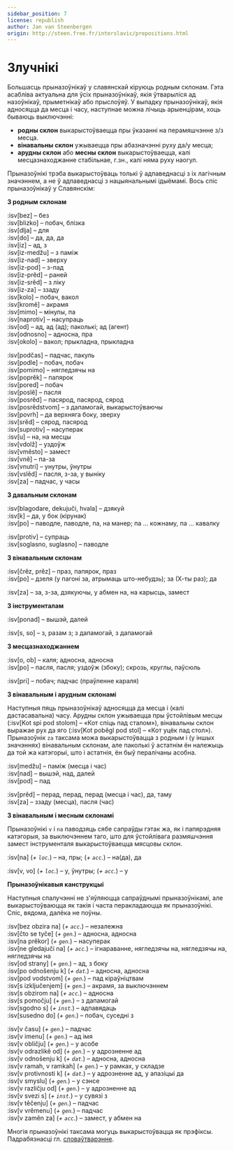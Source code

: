 ```yaml
---
sidebar_position: 7
license: republish
author: Jan van Steenbergen
origin: http://steen.free.fr/interslavic/prepositions.html
---
```


# Злучнікі

Большасць прыназоўнікаў у славянскай кіруюць родным склонам. Гэта асабліва актуальна для ўсіх прыназоўнікаў, якія ўтварыліся ад назоўнікаў, прыметнікаў або прыслоўяў. У выпадку прыназоўнікаў, якія адносяцца да месца і часу, наступнае можна лічыць арыенцірам, хоць бываюць выключэнні:

- **родны склон** выкарыстоўваецца пры ўказанні на перамяшчэнне з/з месца.
- **вінавальны склон** ужываецца пры абазначэнні руху да/у месца;
- **арудны склон** або **месны склон** выкарыстоўваецца, калі месцазнаходжанне стабільнае, г.зн., калі няма руху наогул.

Прыназоўнікі трэба выкарыстоўваць толькі ў адпаведнасці з іх лагічным значэннем, а не ў адпаведнасці з нацыянальнымі ідыёмамі. Вось спіс прыназоўнікаў у Славянскім:

**З родным склонам**

:isv[bez] – без\
:isv[blizko] – побач, блізка\
:isv[dlja] – для\
:isv[do] – да, да, да\
:isv[iz] – ад, з\
:isv[iz-medžu] – з паміж\
:isv[iz-nad] – зверху\
:isv[iz-pod] – з-пад\
:isv[iz-prěd] – раней\
:isv[iz-srěd] – з ліку\
:isv[iz-za] – ззаду\
:isv[kolo] – побач, вакол\
:isv[kromě] – акрамя\
:isv[mimo] – мінулы, па\
:isv[naprotiv] – насупраць\
:isv[od] – ад, ад (ад); паколькі; ад (агент)\
:isv[odnosno] – адносна, пра\
:isv[okolo] – вакол; прыкладна, прыкладна

:isv[podčas] – падчас, пакуль\
:isv[podle] – побач, побач\
:isv[pomimo] – нягледзячы на\
:isv[poprěk] – папярок\
:isv[pored] – побач\
:isv[poslě] – пасля\
:isv[posrěd] – пасярод, пасярод, сярод\
:isv[posrědstvom] – з дапамогай, выкарыстоўваючы\
:isv[povrh] – да верхняга боку, зверху\
:isv[srěd] – сярод, пасярод\
:isv[suprotiv] – насуперак\
:isv[u] – на, на месцы\
:isv[vdolž] – уздоўж\
:isv[vměsto] – замест\
:isv[vně] – па-за\
:isv[vnutri] – унутры, ўнутры\
:isv[vslěd] – пасля, з-за, у выніку\
:isv[za] – падчас, у часы

**З давальным склонам**

:isv[blagodare, dekujuči, hvala] – дзякуй\
:isv[k] – да, у бок (кірунак)\
:isv[po] – паводле, паводле, па, на манер; па ... кожнаму, па ... кавалку

:isv[protiv] – супраць\
:isv[soglasno, suglasno] – паводле

**З вінавальным склонам**

:isv[črěz, prěz] – праз, папярок, праз\
:isv[po] – дзеля (у пагоні за, атрымаць што-небудзь); за (Х-ты раз); да

:isv[za] – за, з-за, дзякуючы, у абмен на, на карысць, замест

**З інструменталам**

:isv[ponad] – вышэй, далей

:isv[s, so] – з, разам з; з дапамогай, з дапамогай

**З месцазнаходжаннем**

:isv[o, ob] – каля; адносна, адносна\
:isv[po] – пасля, пасля; уздоўж (збоку); скрозь, круглы, паўсюль

:isv[pri] – побач; падчас (праўленне караля)

**З вінавальным і арудным склонамі**

Наступныя пяць прыназоўнікаў адносяцца да месца і (калі дастасавальна) часу. Арудны склон ужываецца пры ўстойлівым месцы (:isv[Kot spi pod stolom] – «Кот спіць пад сталом»), вінавальны склон выражае рух да яго (:isv[Kot poběgl pod stol] – «Кот уцёк пад стол»).\
Прыназоўнік `za` таксама можа выкарыстоўвацца з родным і (у іншых значэннях) вінавальным склонам, але паколькі ў астатнім ён належыць да той жа катэгорыі, што і астатнія, ён быў пералічаны асобна.

:isv[medžu] – паміж (месца і час)\
:isv[nad] – вышэй, над, далей\
:isv[pod] – пад

:isv[prěd] – перад, перад, перад (месца і час), да, таму\
:isv[za] – ззаду (месца), пасля (час)

**З вінавальным і месным склонамі**

Прыназоўнікі `v` і `na` паводзяць сябе сапраўды гэтак жа, як і папярэдняя катэгорыя, за выключэннем таго, што для ўстойлівага размяшчэння замест інструменталя выкарыстоўваецца мясцовы склон.

:isv[na] (_+ `loc`._) – на, пры; (_+ `acc`._) – на(да), да

:isv[v, vo] (_+ `loc`._) – у, ўнутры; (_+ `acc`._) – у

**Прыназоўнікавыя канструкцыі**

Наступныя спалучэнні не з'яўляюцца сапраўднымі прыназоўнікамі, але выкарыстоўваюцца як такія і часта перакладаюцца як прыназоўнікі. Спіс, вядома, далёка не поўны.

:isv[bez obzira na] (_+ `acc`._) – незалежна\
:isv[čto se tyče] (_+ `gen`._) – адносна, адносна\
:isv[na prěkor] (_+ `gen`._) – насуперак\
:isv[ne gledajuči na] (_+ `acc`._) – ігнараванне, нягледзячы на, нягледзячы на, нягледзячы на ​​\
:isv[od strany] (_+ `gen`._) – ад, з боку\
:isv[po odnošenju k] (_+ `dat`._) – адносна, адносна\
:isv[pod vodstvom] (_+ `gen`._) – пад кіраўніцтвам\
:isv[s izključenjem] (_+ `gen`._) – акрамя, за выключэннем\
:isv[s obzirom na] (_+ `acc`._) – адносна\
:isv[s pomočju] (_+ `gen`._) – з дапамогай\
:isv[sgodno s] (_+ `inst`._) – адпавядаць\
:isv[susedno do] (_+ `gen`._) – побач, суседні з

:isv[v času] (_+ `gen`._) – падчас\
:isv[v imenu] (_+ `gen`._) – ад імя\
:isv[v obličju] (_+ `gen`._) – у асобе\
:isv[v odrazlikě od] (_+ `gen`._) – у адрозненне ад\
:isv[v odnošenju k] (_+ `dat`._) – адносна, адносна\
:isv[v ramah, v ramkah] (_+ `gen`._) – у рамках, у складзе\
:isv[v protivnosti k] (_+ `dat`._) – у адрозненне ад, у апазіцыі да\
:isv[v smyslu] (_+ `gen`._) – у сэнсе\
:isv[v različju od] (_+ `gen`._) – у адрозненне ад\
:isv[v svezi s] (_+ `inst`._) – у сувязі з\
:isv[v těčenju] (_+ `gen`._) – падчас\
:isv[v vrěmenu] (_+ `gen`._) – падчас\
:isv[v zaměn za] (_+ `acc`._) – замест, у абмен на

Многія прыназоўнікі таксама могуць выкарыстоўвацца як прэфіксы. Падрабязнасці гл. [словаўтварэнне][1].

[1]: ../vocabulary/word-formation.mdx#prefixes

